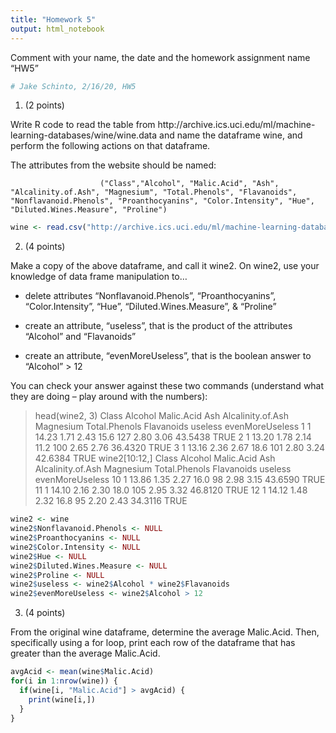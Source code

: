 ```yaml
---
title: "Homework 5"
output: html_notebook
---
```


Comment with your name, the date and the homework assignment name "HW5"
```r
# Jake Schinto, 2/16/20, HW5
```


1) (2 points) 

Write R code to read the table from http://archive.ics.uci.edu/ml/machine-learning-databases/wine/wine.data and name the dataframe wine, and perform the following actions on that dataframe.

The attributes from the website should be named:

                        ("Class","Alcohol", "Malic.Acid", "Ash", "Alcalinity.of.Ash", "Magnesium", "Total.Phenols", "Flavanoids", "Nonflavanoid.Phenols", "Proanthocyanins", "Color.Intensity", "Hue", "Diluted.Wines.Measure", "Proline") 

```r
wine <- read.csv("http://archive.ics.uci.edu/ml/machine-learning-databases/wine/wine.data", header = FALSE, col.names = c("Class","Alcohol", "Malic.Acid", "Ash", "Alcalinity.of.Ash", "Magnesium", "Total.Phenols", "Flavanoids", "Nonflavanoid.Phenols", "Proanthocyanins", "Color.Intensity", "Hue", "Diluted.Wines.Measure", "Proline"))
```

2) (4 points) 

Make a copy of the above dataframe, and call it wine2.
On wine2, use your knowledge of data frame manipulation to...

  - delete attributes "Nonflavanoid.Phenols", "Proanthocyanins", "Color.Intensity", "Hue", "Diluted.Wines.Measure", & "Proline"

  - create an attribute, "useless", that is the product of the attributes "Alcohol" and "Flavanoids"

  - create an attribute, "evenMoreUseless", that is the boolean answer to "Alcohol" > 12



You can check your answer against these two commands (understand what they are doing -- play around with the numbers):

> head(wine2, 3)
  Class Alcohol Malic.Acid  Ash Alcalinity.of.Ash Magnesium Total.Phenols Flavanoids useless evenMoreUseless
1     1   14.23       1.71 2.43              15.6       127          2.80       3.06 43.5438        TRUE
2     1   13.20       1.78 2.14              11.2       100          2.65       2.76 36.4320        TRUE
3     1   13.16       2.36 2.67              18.6       101          2.80       3.24 42.6384        TRUE
> wine2[10:12,]
   Class Alcohol Malic.Acid  Ash Alcalinity.of.Ash Magnesium Total.Phenols Flavanoids useless evenMoreUseless
10     1   13.86       1.35 2.27              16.0        98          2.98       3.15 43.6590        TRUE
11     1   14.10       2.16 2.30              18.0       105          2.95       3.32 46.8120        TRUE
12     1   14.12       1.48 2.32              16.8        95          2.20       2.43 34.3116        TRUE

```r
wine2 <- wine
wine2$Nonflavanoid.Phenols <- NULL
wine2$Proanthocyanins <- NULL
wine2$Color.Intensity <- NULL
wine2$Hue <- NULL
wine2$Diluted.Wines.Measure <- NULL
wine2$Proline <- NULL
wine2$useless <- wine2$Alcohol * wine2$Flavanoids
wine2$evenMoreUseless <- wine2$Alcohol > 12
```


3) (4 points)

From the original wine dataframe, determine the average Malic.Acid. Then, specifically using a for loop, print each row of the dataframe that has greater than the average Malic.Acid. 
```r
avgAcid <- mean(wine$Malic.Acid)
for(i in 1:nrow(wine)) {
  if(wine[i, "Malic.Acid"] > avgAcid) {
    print(wine[i,])
  }
}
```

